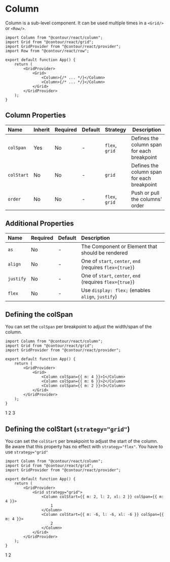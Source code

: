 
<Meta title="Docs/Components/Column" />

# Column

Column is a sub-level component. It can be used multiple times in a `<Grid/>` or `<Row/>`.

```tsx
import Column from "@contour/react/column";
import Grid from "@contour/react/grid";
import GridProvider from "@contour/react/provider";
import Row from "@contour/react/row";

export default function App() {
	return (
		<GridProvider>
			<Grid>
				<Column>{/* ... */}</Column>
				<Column>{/* ... */}</Column>
			</Grid>
		</GridProvider>
	);
}
```

## Column Properties

| Name       | Inherit | Required | Default | Strategy       | Description                                 |
| :--------- | :------ | :------- | :------ | :------------- | ------------------------------------------- |
| `colSpan`  | Yes     | No       | -       | `flex`, `grid` | Defines the column span for each breakpoint |
| `colStart` | No      | No       | -       | `grid`         | Defines the column span for each breakpoint |
| `order`    | No      | No       | -       | `flex`, `grid` | Push or pull the columns’ order             |

## Additional Properties

| Name      | Required | Default | Description                                              |
| :-------- | :------- | :------ | :------------------------------------------------------- |
| `as`      | No       | -       | The Component or Element that should be rendered         |
| `align`   | No       | -       | One of `start`, `center`, `end` (requires `flex={true}`) |
| `justify` | No       | -       | One of `start`, `center`, `end` (requires `flex={true}`) |
| `flex`    | No       | -       | Use `display: flex;` (enables `align`, `justify`)        |

## Defining the colSpan

You can set the `colSpan` per breakpoint to adjust the width/span of the column.

```tsx
import Column from "@contour/react/column";
import Grid from "@contour/react/grid";
import GridProvider from "@contour/react/provider";

export default function App() {
	return (
		<GridProvider>
			<Grid>
				<Column colSpan={{ m: 4 }}>1</Column>
				<Column colSpan={{ m: 6 }}>2</Column>
				<Column colSpan={{ m: 2 }}>3</Column>
			</Grid>
		</GridProvider>
	);
}
```

<GridProvider>
	<Grid>
		<DebugColumn colSpan={{ m: 4 }}>1</DebugColumn>
		<DebugColumn colSpan={{ m: 6 }}>2</DebugColumn>
		<DebugColumn colSpan={{ m: 2 }}>3</DebugColumn>
	</Grid>
</GridProvider>

## Defining the colStart (`strategy="grid"`)

You can set the `colStart` per breakpoint to adjust the start of the column. Be aware that this
property has no effect with `strategy="flex"`. You have to use `strategy="grid"`

```tsx
import Column from "@contour/react/column";
import Grid from "@contour/react/grid";
import GridProvider from "@contour/react/provider";

export default function App() {
	return (
		<GridProvider>
			<Grid strategy="grid">
				<Column colStart={{ m: 2, l: 2, xl: 2 }} colSpan={{ m: 4 }}>
					1
				</Column>
				<Column colStart={{ m: -6, l: -6, xl: -6 }} colSpan={{ m: 4 }}>
					2
				</Column>
			</Grid>
		</GridProvider>
	);
}
```

<GridProvider>
	<Grid strategy="grid">
		<DebugColumn colStart={{ m: 2, l: 2, xl: 2 }} colSpan={{ m: 4 }}>
			1
		</DebugColumn>
		<DebugColumn colStart={{ m: -6, l: -6, xl: -6 }} colSpan={{ m: 4 }}>
			2
		</DebugColumn>
	</Grid>
</GridProvider>
